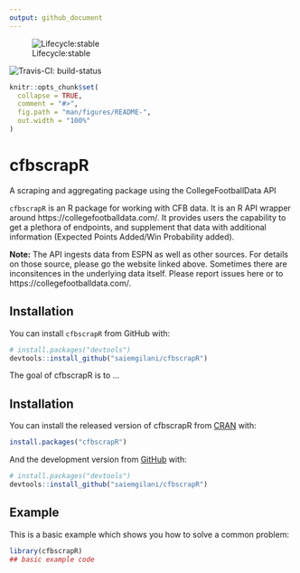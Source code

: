 ```yaml
---
output: github_document
---
```


<!-- README.md is generated from README.Rmd. Please edit that file -->

<!-- badges: start -->
  ![Lifecycle:stable](https://img.shields.io/badge/lifecycle-stable-brightgreen.svg)
  
  ![Travis-CI: build-status](https://travis-ci.com/saiemgilani/cfbscrapR.svg?token=BxsozfUD3VCvCzzJpdFf&branch=master)
  <!-- badges: end -->

```r
knitr::opts_chunk$set(
  collapse = TRUE,
  comment = "#>",
  fig.path = "man/figures/README-",
  out.width = "100%"
)
```

# cfbscrapR
A scraping and aggregating package using the CollegeFootballData API

`cfbscrapR` is an R package for working with CFB data. It is an R API wrapper around https://collegefootballdata.com/. It provides users the capability to get a plethora of endpoints, and supplement that data with additional information (Expected Points Added/Win Probability added). 

__Note:__ The API ingests data from ESPN as well as other sources. For details on those source, please go the website linked above. Sometimes there are inconsitences in the underlying data itself. Please report issues here or to https://collegefootballdata.com/. 

## Installation
You can install `cfbscrapR` from GitHub with:

``` r
# install.packages("devtools")
devtools::install_github("saiemgilani/cfbscrapR")
```

The goal of cfbscrapR is to ...

## Installation

You can install the released version of cfbscrapR from [CRAN](https://CRAN.R-project.org) with:

``` r
install.packages("cfbscrapR")
```

And the development version from [GitHub](https://github.com/) with:

``` r
# install.packages("devtools")
devtools::install_github("saiemgilani/cfbscrapR")
```
## Example

This is a basic example which shows you how to solve a common problem:

```r
library(cfbscrapR)
## basic example code
```



